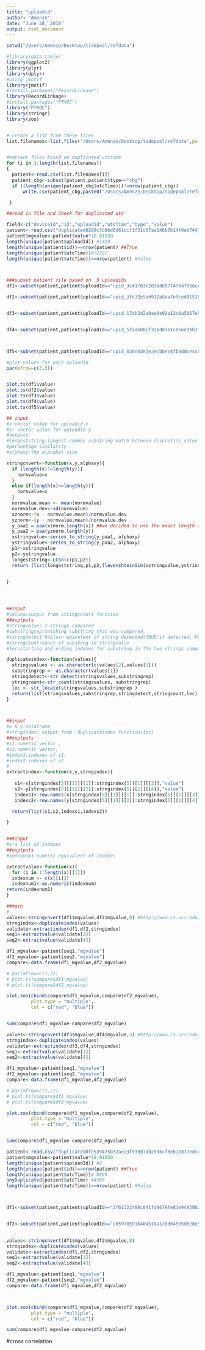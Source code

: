 ```yaml
---
title: "uploadid"
author: "Amenze"
date: "June 28, 2018"
output: html_document
---
```


```r
setwd("/Users/Amenze/Desktop/tidepool/refdata")
```


```r
#library(data.table)
library(ggplot2)
library(plyr)
library(dplyr)
#using jmotif
library(jmotif)
#install.packages("RecordLinkage")
library(RecordLinkage)
#install.packages("PTXQC")
library("PTXQC")
library(stringr)
library(zoo)



```




```r

# create a list from these files
list.filenames<-list.files("/Users/Amenze/Desktop/tidepool/refdata",pattern=".csv$")


#extract files based on duplicated utctime
for (i in 1:length(list.filenames))
{
  patient<-read.csv(list.filenames[i])
  patient_cbg<-subset(patient,patient$type=="cbg")
  if ((length(unique(patient_cbg$utcTime)))!=nrow(patient_cbg))
      write.csv(patient_cbg,paste0("/Users/Amenze/Desktop/tidepool/refdata/duplicated",list.filenames[i]))

 }
```





```r
##read in file and check for duplicated utc

field<-c("deviceId","id","uploadId","utcTime","type","value")
patient<-read.csv("duplicated0289cfb8bd6d61ccf1f31c07aa146b7b14f0eb74474be4311860d9d77dd30f15.csv")[,field]
patient$mgvalue<-patient$value*18.01559
length(unique(patient$uploadId)) #1319
length(unique(patient$id))==nrow(patient) ##True
length(unique(patient$utcTime))#72287
length(unique(patient$utcTime))==nrow(patient) #False



###subset patient file based on  5 uploadids
df1<-subset(patient,patient$uploadId=="upid_3c41703c2d3a8b97f479afdb6ccf799f")

df2<-subset(patient,patient$uploadId=="upid_3fc32e5ad912a8ea7efced9151804bdb")


df3<-subset(patient,patient$uploadId=="upid_17db2d2a0ae0e02a12c0a5067e5fe85b")


df4<-subset(patient,patient$uploadId=="upid_5fad608cf32bd03a1cd56e3bb1fdb834")



df5<-subset(patient,patient$uploadId=="upid_830c6de3e2ecbbec6fbad0cecc64bdf5")

#plot values for each uploadid
par(mfrow=c(3,3))


plot.ts(df1$value)
plot.ts(df2$value)
plot.ts(df3$value)
plot.ts(df4$value)
plot.ts(df5$value)

```



```r
## input
#x:vector value for uploadid x 
#y: vector value for uploadid y
#outputs 
#longeststring:longest common substring match between discretize value of x and y respectively p1 & p2
#percentage similarity
#alphaxy:the alphabet size

stringcnvert<-function(x,y,alphaxy){
  if (length(x)!=length(y)){
    normvalue=x
  }
  else if(length(x)==length(y)){
    normvalue=x
  }
  normvalue.mean <- mean(normvalue)
  normvalue.dev<-sd(normvalue)
  xznorm<-(x - normvalue.mean)/normvalue.dev
  yznorm<-(y - normvalue.mean)/normvalue.dev
  y_paa1 = paa(xznorm,length(x)) ##we decided to use the exact length of the vector based on what we want to achieve
  y_paa2 = paa(yznorm,length(y))
  xstringvalue<-series_to_string(y_paa1, alphaxy)
  ystringvalue<-series_to_string(y_paa2, alphaxy) 
  p1<-xstringvalue
  p2<-ystringvalue
  longeststring<-LCSn(c(p1,p2))
  return (list(longeststring,p1,p2,(levenshteinSim(xstringvalue,ystringvalue))))


}




##input
#values:output from stringcnvert function
##ouptputs
#stringvalue: 2 strings compared 
#substringrep:matching substring that was compared, 
#stringdetect:boolean eqivalent of string detected(TRUE:if detected, FALSE:not detected)
#stringcount:count of substrng in stringvalue 
#loc:starting and ending indexes for substring in the two strings compared.

duplicateindex<-function(values){
  stringsvalues <- as.character(c(values[2],values[3]))
  substringrep <- as.character(values[1])
  stringdetect<-str_detect(stringsvalues,substringrep)
  stringcount<-str_count(stringsvalues, substringrep)
  loc <- str_locate(stringsvalues,substringrep )
  return(list(stringsvalues,substringrep,stringdetect,stringcount,loc))
}



##input
#x & y:dataframe
#strngindex: output from  duplicateindex function(loc)
##ouptputs
#s1:numeric vector ,
#s2:numeric vector, 
#index1:indexes of s1, 
#index2:indexes of s2
#
extractindex<-function(x,y,strngindex){
  
   s1<-x[strngindex[5][[1]][[1]]:strngindex[5][[1]][[3]],"value"]
   s2<-y[strngindex[5][[1]][[2]]:strngindex[5][[1]][[4]],"value"]
   indexs1<-row.names(x[strngindex[5][[1]][[1]]:strngindex[5][[1]][[3]],])
   indexs2<-row.names(y[strngindex[5][[1]][[2]]:strngindex[5][[1]][[4]],])

  return(list(s1,s2,indexs1,indexs2))

}


###input
#x:a list of indexes
##ouptputs
#indexnum1:numeric equivalent of indexes

extractvalue<-function(x){
  for (i in 1:length(x)[[1]])
  indexnum <- c(x[[i]]) 
  indexnum1<-as.numeric(indexnum)
return(indexnum1)
}

##main
#
values<-stringcnvert(df1$mgvalue,df2$mgvalue,8) #http://www.cs.ucr.edu/~eamonn/SAX.pdf alphabet size: 5-8 works better.
strngindex<-duplicateindex(values)
validate<-extractindex(df1,df2,strngindex)
seq1<-extractvalue(validate[3])
seq2<-extractvalue(validate[4])

df1_mgvalue<-patient[seq1,"mgvalue"]
df2_mgvalue<-patient[seq2,"mgvalue"]
compare<-data.frame(df1_mgvalue,df2_mgvalue)

# par(mfrow=c(1,2))
# plot.ts(compare$df1_mgvalue)
# plot.ts(compare$df2_mgvalue)

plot.zoo(cbind(compare$df1_mgvalue,compare$df2_mgvalue), 
         plot.type = "multiple", 
         col = c("red", "blue"))


sum(compare$df1_mgvalue-compare$df2_mgvalue)


```



```r
values<-stringcnvert(df3$mgvalue,df4$mgvalue,3) #http://www.cs.ucr.edu/~eamonn/SAX.pdf alphabet size: 5-8 works better. ##3 worked better for this run
strngindex<-duplicateindex(values)
validate<-extractindex(df3,df4,strngindex)
seq1<-extractvalue(validate[3])
seq2<-extractvalue(validate[4])

df1_mgvalue<-patient[seq1,"mgvalue"]
df2_mgvalue<-patient[seq2,"mgvalue"]
compare<-data.frame(df1_mgvalue,df2_mgvalue)

# par(mfrow=c(1,2))
# plot.ts(compare$df1_mgvalue)
# plot.ts(compare$df2_mgvalue)

plot.zoo(cbind(compare$df1_mgvalue,compare$df2_mgvalue), 
         plot.type = "multiple", 
         col = c("red", "blue"))


sum(compare$df1_mgvalue-compare$df2_mgvalue)
```




```r
patient<-read.csv("duplicated0fe539475b52ae23f939d7dd2596cf8eb1e877edcea0478f2df73bb98bd5937c.csv")[,field]
patient$mgvalue<-patient$value*18.01559
length(unique(patient$uploadId)) #2
length(unique(patient$id))==nrow(patient) ##True
length(unique(patient$utcTime))# 8899
anyDuplicated(patient$utcTime) #4366
length(unique(patient$utcTime))==nrow(patient) #False



df1<-subset(patient,patient$uploadId=="2f61322480c841fd8679fe81e94930b2")


df2<-subset(patient,patient$uploadId=="c05970591b404518a1cbd64595d628e5")
  


```


```r
values<-stringcnvert(df1$mgvalue,df2$mgvalue,8)
strngindex<-duplicateindex(values)
validate<-extractindex(df1,df2,strngindex)
seq1<-extractvalue(validate[3])
seq2<-extractvalue(validate[4])

df1_mgvalue<-patient[seq1,"mgvalue"]
df2_mgvalue<-patient[seq2,"mgvalue"]
compare<-data.frame(df1_mgvalue,df2_mgvalue)



plot.zoo(cbind(compare$df1_mgvalue,compare$df2_mgvalue), 
         plot.type = "multiple", 
         col = c("red", "blue"))

sum(compare$df1_mgvalue-compare$df2_mgvalue)


```















#cross correlation
